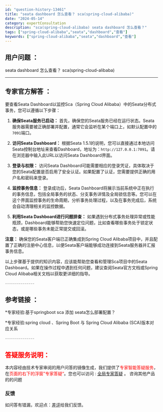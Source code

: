 ```yaml
---
id: "question-history-13461"
title: "seata dashboard 怎么查看？ sca(spring-cloud-alibaba)"
date: "2024-05-14"
category: expertConsultation
description: "sca(spring-cloud-alibaba) seata dashboard 怎么查看？"
tags: ["spring-cloud-alibaba","seata","dashboard","查看"]
keywords: ["spring-cloud-alibaba","seata","dashboard","查看"]
---
```


## 用户问题 ： 
 seata dashboard 怎么查看？ sca(spring-cloud-alibaba) 

---------------
## 专家官方解答 ：

要查看Seata Dashboard以监控Sca（Spring Cloud Alibaba）中的Seata分布式事务，您可以遵循以下步骤：

1. **确保Seata服务已启动：**
   首先，确保您的Seata服务已经在运行状态。Seata服务器需要被正确部署并配置，通常它会监听在某个端口上，如默认配置中的`7091`端口。

2. **访问Seata Dashboard：**
   根据Seata 1.5.1的说明，您可以直接通过本地访问Seata控制台地址来查看Dashboard，地址为：`http://127.0.0.1:7091`。请在浏览器中输入此URL以访问Seata Dashboard界面。

3. **登录与权限：**
   访问Seata Dashboard可能需要相应的登录凭证，具体取决于您的Seata配置是否启用了安全认证。如果配置了认证，您需要提供正确的用户名和密码来登录。

4. **监控事务信息：**
   登录成功后，Seata Dashboard将展示当前系统中正在执行的事务信息，包括全局事务的状态、分支事务详情及全局锁信息等。您可以在这个界面监控事务的生命周期，分析事务处理过程，以及在事务完成后，系统会自动清理相关的监控数据。

5. **利用Seata Dashboard进行问题排查：**
   如果遇到分布式事务处理异常或性能瓶颈，Dashboard能够帮助您快速定位问题，比如查看哪些事务处于锁定状态，或是哪些事务未能正常提交或回滚。

**注意：** 确保您的Seata客户端已正确集成到Spring Cloud Alibaba项目中，并且配置了正确的注册中心信息，以便Seata客户端能够成功连接到Seata服务器并汇报事务信息。

以上步骤基于提供的知识内容，应该能帮助您查看和管理Sca项目中的Seata Dashboard。如果在操作过程中遇到任何问题，建议查阅Seata官方文档或Spring Cloud Alibaba相关文档以获取更详细的指导。


<font color="#949494">---------------</font> 


## 参考链接 ：

*专家经验:基于springboot sca 添加 seata怎么部署配置？ 
 
 *专家经验:spring cloud 、Spring Boot 与 Spring Cloud Alibaba (SCA)版本对应关系 


 <font color="#949494">---------------</font> 
 


## <font color="#FF0000">答疑服务说明：</font> 

本内容经由技术专家审阅的用户问答的镜像生成，我们提供了<font color="#FF0000">专家智能答疑服务</font>，在<font color="#FF0000">页面的右下的浮窗”专家答疑“</font>。您也可以访问 : [全局专家答疑](https://opensource.alibaba.com/chatBot) 。 咨询其他产品的的问题

### 反馈
如问答有错漏，欢迎点：[差评](https://ai.nacos.io/user/feedbackByEnhancerGradePOJOID?enhancerGradePOJOId=13468)给我们反馈。
